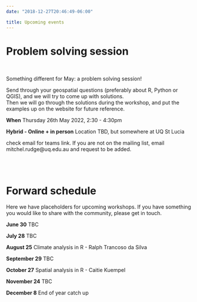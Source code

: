 ```yaml
---
date: "2018-12-27T20:46:49-06:00"

title: Upcoming events
---
```




# Problem solving session

<br>

Something different for May: a problem solving session! 

Send through your geospatial questions (preferably about R, Python or QGIS), and we will try to come up with solutions.  
Then we will go through the solutions during the workshop, and put the examples up on the website for future reference.  




**When** Thursday 26th May 2022, 2:30 - 4:30pm


**Hybrid - Online + in person**
Location TBD, but somewhere at UQ St Lucia

check email for teams link. 
If you are not on the mailing list, email mitchel.rudge@uq.edu.au and request to be added. 

<br>
<br>

# Forward schedule 

Here we have placeholders for upcoming workshops. If you have something you would like to share with the community, 
please get in touch. 

**June 30**
TBC

**July 28**
TBC

**August 25**
Climate analysis in R - Ralph Trancoso da Silva 

**September 29**
TBC

**October 27**
Spatial analysis in R - Caitie Kuempel

**November 24**
TBC

**December 8**
End of year catch up


























